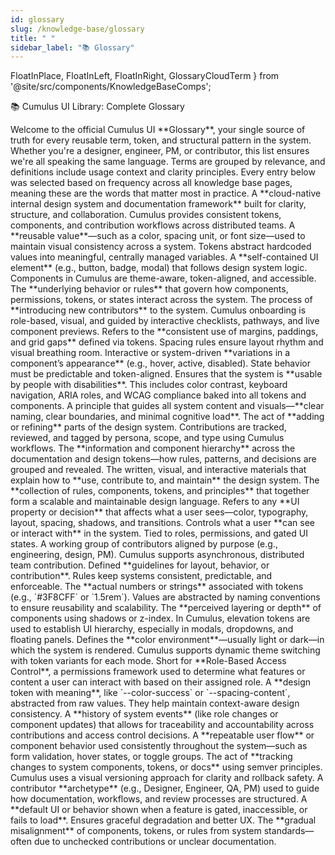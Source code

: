 ```yaml
---
id: glossary
slug: /knowledge-base/glossary
title: " "
sidebar_label: "📚 Glossary"
---
```


  FloatInPlace,
  FloatInLeft,
  FloatInRight,
  GlossaryCloudTerm
} from '@site/src/components/KnowledgeBaseComps';

<FloatInPlace>📚 Cumulus UI Library: Complete Glossary</FloatInPlace>

<FloatInLeft>
Welcome to the official Cumulus UI **Glossary**, your single source of truth for every reusable term, token, and structural pattern in the system. Whether you're a designer, engineer, PM, or contributor, this list ensures we're all speaking the same language.
</FloatInLeft>

<FloatInRight>
Terms are grouped by relevance, and definitions include usage context and clarity principles. Every entry below was selected based on frequency across all knowledge base pages, meaning these are the words that matter most in practice.
</FloatInRight>

<GlossaryCloudTerm title="Cumulus">
A **cloud-native internal design system and documentation framework** built for clarity, structure, and collaboration. Cumulus provides consistent tokens, components, and contribution workflows across distributed teams.
</GlossaryCloudTerm>

<GlossaryCloudTerm title="Design Token">
A **reusable value**—such as a color, spacing unit, or font size—used to maintain visual consistency across a system. Tokens abstract hardcoded values into meaningful, centrally managed variables.
</GlossaryCloudTerm>

<GlossaryCloudTerm title="Component">
A **self-contained UI element** (e.g., button, badge, modal) that follows design system logic. Components in Cumulus are theme-aware, token-aligned, and accessible.
</GlossaryCloudTerm>

<GlossaryCloudTerm title="Logic">
The **underlying behavior or rules** that govern how components, permissions, tokens, or states interact across the system.
</GlossaryCloudTerm>

<GlossaryCloudTerm title="Onboarding">
The process of **introducing new contributors** to the system. Cumulus onboarding is role-based, visual, and guided by interactive checklists, pathways, and live component previews.
</GlossaryCloudTerm>

<GlossaryCloudTerm title="Spacing">
Refers to the **consistent use of margins, paddings, and grid gaps** defined via tokens. Spacing rules ensure layout rhythm and visual breathing room.
</GlossaryCloudTerm>

<GlossaryCloudTerm title="States">
Interactive or system-driven **variations in a component’s appearance** (e.g., hover, active, disabled). State behavior must be predictable and token-aligned.
</GlossaryCloudTerm>

<GlossaryCloudTerm title="Accessibility">
Ensures that the system is **usable by people with disabilities**. This includes color contrast, keyboard navigation, ARIA roles, and WCAG compliance baked into all tokens and components.
</GlossaryCloudTerm>

<GlossaryCloudTerm title="Clarity">
A principle that guides all system content and visuals—**clear naming, clear boundaries, and minimal cognitive load**.
</GlossaryCloudTerm>

<GlossaryCloudTerm title="Contribution">
The act of **adding or refining** parts of the design system. Contributions are tracked, reviewed, and tagged by persona, scope, and type using Cumulus workflows.
</GlossaryCloudTerm>

<GlossaryCloudTerm title="Structure">
The **information and component hierarchy** across the documentation and design tokens—how rules, patterns, and decisions are grouped and revealed.
</GlossaryCloudTerm>

<GlossaryCloudTerm title="Documentation">
The written, visual, and interactive materials that explain how to **use, contribute to, and maintain** the design system.
</GlossaryCloudTerm>

<GlossaryCloudTerm title="System">
The **collection of rules, components, tokens, and principles** that together form a scalable and maintainable design language.
</GlossaryCloudTerm>

<GlossaryCloudTerm title="Visual">
Refers to any **UI property or decision** that affects what a user sees—color, typography, layout, spacing, shadows, and transitions.
</GlossaryCloudTerm>

<GlossaryCloudTerm title="Access">
Controls what a user **can see or interact with** in the system. Tied to roles, permissions, and gated UI states.
</GlossaryCloudTerm>

<GlossaryCloudTerm title="Team">
A working group of contributors aligned by purpose (e.g., engineering, design, PM). Cumulus supports asynchronous, distributed team contribution.
</GlossaryCloudTerm>

<GlossaryCloudTerm title="Rules">
Defined **guidelines for layout, behavior, or contribution**. Rules keep systems consistent, predictable, and enforceable.
</GlossaryCloudTerm>

<GlossaryCloudTerm title="Values">
The **actual numbers or strings** associated with tokens (e.g., `#3F8CFF` or `1.5rem`). Values are abstracted by naming conventions to ensure reusability and scalability.
</GlossaryCloudTerm>

<GlossaryCloudTerm title="Elevation">
The **perceived layering or depth** of components using shadows or z-index. In Cumulus, elevation tokens are used to establish UI hierarchy, especially in modals, dropdowns, and floating panels.
</GlossaryCloudTerm>

<GlossaryCloudTerm title="Theme Mode">
Defines the **color environment**—usually light or dark—in which the system is rendered. Cumulus supports dynamic theme switching with token variants for each mode.
</GlossaryCloudTerm>

<GlossaryCloudTerm title="RBAC">
Short for **Role-Based Access Control**, a permissions framework used to determine what features or content a user can interact with based on their assigned role.
</GlossaryCloudTerm>

<GlossaryCloudTerm title="Semantic Token">
A **design token with meaning**, like `--color-success` or `--spacing-content`, abstracted from raw values. They help maintain context-aware design consistency.
</GlossaryCloudTerm>

<GlossaryCloudTerm title="Audit Trail">
A **history of system events** (like role changes or component updates) that allows for traceability and accountability across contributions and access control decisions.
</GlossaryCloudTerm>

<GlossaryCloudTerm title="Interaction Pattern">
A **repeatable user flow** or component behavior used consistently throughout the system—such as form validation, hover states, or toggle groups.
</GlossaryCloudTerm>

<GlossaryCloudTerm title="Versioning">
The act of **tracking changes to system components, tokens, or docs** using semver principles. Cumulus uses a visual versioning approach for clarity and rollback safety.
</GlossaryCloudTerm>

<GlossaryCloudTerm title="Contribution Persona">
A contributor **archetype** (e.g., Designer, Engineer, QA, PM) used to guide how documentation, workflows, and review processes are structured.
</GlossaryCloudTerm>

<GlossaryCloudTerm title="Fallback State">
A **default UI or behavior shown when a feature is gated, inaccessible, or fails to load**. Ensures graceful degradation and better UX.
</GlossaryCloudTerm>

<GlossaryCloudTerm title="Drift">
The **gradual misalignment** of components, tokens, or rules from system standards—often due to unchecked contributions or unclear documentation.
</GlossaryCloudTerm>

